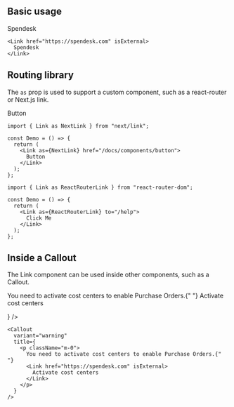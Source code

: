 
## Basic usage

<Preview className="body-m">
  <Link href="https://spendesk.com" isExternal>
    Spendesk
  </Link>
</Preview>

```tsx sandbox
<Link href="https://spendesk.com" isExternal>
  Spendesk
</Link>
```

## Routing library

The `as` prop is used to support a custom component, such as a react-router or Next.js link.

<Preview className="body-m">
  <Link as={NextLink} href="/docs/components/button">
    Button
  </Link>
</Preview>

```tsx
import { Link as NextLink } from "next/link";

const Demo = () => {
  return (
    <Link as={NextLink} href="/docs/components/button">
      Button
    </Link>
  );
};
```

```tsx
import { Link as ReactRouterLink } from "react-router-dom";

const Demo = () => {
  return (
    <Link as={ReactRouterLink} to="/help">
      Click Me
    </Link>
  );
};
```

## Inside a Callout

The Link component can be used inside other components, such as a Callout.

<Preview>
  <Callout
    className="max-w-[440px]"
    variant="warning"
    title={
      <p className="m-0">
        You need to activate cost centers to enable Purchase Orders.{" "}
        <Link href="https://spendesk.com" isExternal>
          Activate cost centers
        </Link>
      </p>
    }
  />
</Preview>

```tsx sandbox
<Callout
  variant="warning"
  title={
    <p className="m-0">
      You need to activate cost centers to enable Purchase Orders.{" "}
      <Link href="https://spendesk.com" isExternal>
        Activate cost centers
      </Link>
    </p>
  }
/>
```
